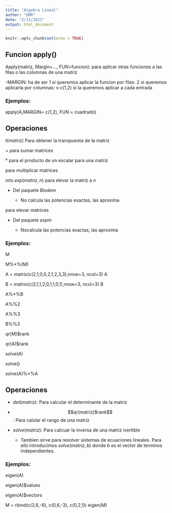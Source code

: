 ```yaml
---
title: "Algebra Lineal"
author: "DMR"
date: "2/11/2021"
output: html_document
---
```


```r
knitr::opts_chunk$set(echo = TRUE)
```

## Funcion apply()

Apply(matriz, Margin=..., FUN=funcion): para aplicar otras funciones a las filas o las columnas de una matriz

  -MARGIN: ha de ser 1 si queremos aplicar la funcion por filas: 2 si queremos            aplicarla por columnas: o c(1,2) si la queremos aplicar a cada entrada
  
### Ejemplos:

apply(A,MARGIN= c(1,2), FUN = cuadrado)

## Operaciones

$t(matriz)$ Para obtener la transpuesta de la matriz

$+$ para sumar matrices

$*$ para el producto de un escalar para una matriz

$%*%$ para multiplicar matrices

$mtx.exp(matriz,n)$ para elevar la matriz a $n$

  - Del paquete $Biodem$
  
    - No calcula las potencias exactas, las aproxima
    
$%%$ para elevar matrices

  - Del paquete $expm$
  
    - Nocalcula las potencias exactas, las aproxima
    
### Ejemplos:

M

M%*%(M)

A = matrix(c(2,1,0,0,2,1,2,3,3),nrow=3, ncol=3)
A

B = matrix(c(3,1,1,2,0,1,1,0,1),nrow=3, ncol=3)
B

A%*%B

A%%2

A%%3

B%%3

qr(M)$rank

qr(A)$rank

solve(A)

solve()

solve(A)%*%A

## Operaciones

- $det(matriz)$: Para calcular el determinante de la matriz

- $$qr(matriz)$rank$$: Para calular el rango de una matriz

- $solve(matriz)$: Para calcuar la inversa de una matriz ivertible

  - Tambien sirve para resolver sistemas de ecuaciones lineales. Para ello                 introducimos $solve(matriz,b)$ donde $b$ es el vector de terminos                    independientes.
  
### Ejemplos:

eigen(A)

eigen(A)$values  

eigen(A)$vectors  

M = rbind(c(2,6,-8), c(0,6,-3), c(0,2,1))
eigen(M)


